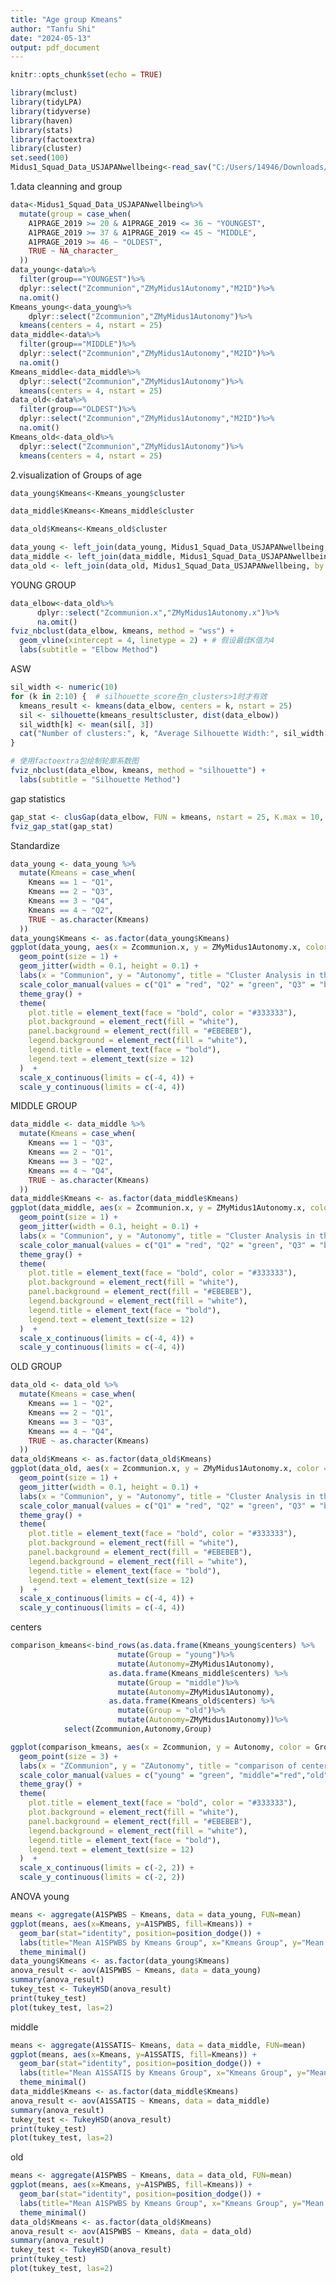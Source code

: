 ---
title: "Age group Kmeans"
author: "Tanfu Shi"
date: "2024-05-13"
output: pdf_document
---

```{r setup, include=FALSE}
knitr::opts_chunk$set(echo = TRUE)
```

```{r}
library(mclust)
library(tidyLPA)
library(tidyverse)
library(haven)
library(stats)
library(factoextra)
library(cluster)
set.seed(100)
Midus1_Squad_Data_USJAPANwellbeing<-read_sav("C:/Users/14946/Downloads/Midus1_Squad_Data_USJAPANwellbeing.sav")
```
1.data cleanning and group
```{r}
data<-Midus1_Squad_Data_USJAPANwellbeing%>%
  mutate(group = case_when(
    A1PRAGE_2019 >= 20 & A1PRAGE_2019 <= 36 ~ "YOUNGEST",
    A1PRAGE_2019 >= 37 & A1PRAGE_2019 <= 45 ~ "MIDDLE",
    A1PRAGE_2019 >= 46 ~ "OLDEST",
    TRUE ~ NA_character_
  ))
data_young<-data%>%
  filter(group=="YOUNGEST")%>%
  dplyr::select("Zcommunion","ZMyMidus1Autonomy","M2ID")%>%
  na.omit()
Kmeans_young<-data_young%>%
    dplyr::select("Zcommunion","ZMyMidus1Autonomy")%>%
  kmeans(centers = 4, nstart = 25)
data_middle<-data%>%
  filter(group=="MIDDLE")%>%
  dplyr::select("Zcommunion","ZMyMidus1Autonomy","M2ID")%>%
  na.omit()
Kmeans_middle<-data_middle%>%
  dplyr::select("Zcommunion","ZMyMidus1Autonomy")%>%
  kmeans(centers = 4, nstart = 25)
data_old<-data%>%
  filter(group=="OLDEST")%>%
  dplyr::select("Zcommunion","ZMyMidus1Autonomy","M2ID")%>%
  na.omit()
Kmeans_old<-data_old%>%
  dplyr::select("Zcommunion","ZMyMidus1Autonomy")%>%
  kmeans(centers = 4, nstart = 25)
```
2.visualization of Groups of age
```{r}
data_young$Kmeans<-Kmeans_young$cluster

data_middle$Kmeans<-Kmeans_middle$cluster

data_old$Kmeans<-Kmeans_old$cluster

data_young <- left_join(data_young, Midus1_Squad_Data_USJAPANwellbeing, by = "M2ID")
data_middle <- left_join(data_middle, Midus1_Squad_Data_USJAPANwellbeing, by = "M2ID")
data_old <- left_join(data_old, Midus1_Squad_Data_USJAPANwellbeing, by = "M2ID")

```
YOUNG GROUP
```{r}
data_elbow<-data_old%>%
      dplyr::select("Zcommunion.x","ZMyMidus1Autonomy.x")%>%
      na.omit()
fviz_nbclust(data_elbow, kmeans, method = "wss") +
  geom_vline(xintercept = 4, linetype = 2) + # 假设最佳K值为4
  labs(subtitle = "Elbow Method")

```
ASW
```{r}
sil_width <- numeric(10)
for (k in 2:10) {  # silhouette_score在n_clusters>1时才有效
  kmeans_result <- kmeans(data_elbow, centers = k, nstart = 25)
  sil <- silhouette(kmeans_result$cluster, dist(data_elbow))
  sil_width[k] <- mean(sil[, 3])
  cat("Number of clusters:", k, "Average Silhouette Width:", sil_width[k], "\n")
}

# 使用factoextra包绘制轮廓系数图
fviz_nbclust(data_elbow, kmeans, method = "silhouette") +
  labs(subtitle = "Silhouette Method")
```

gap statistics
```{r}
gap_stat <- clusGap(data_elbow, FUN = kmeans, nstart = 25, K.max = 10, B = 50)
fviz_gap_stat(gap_stat)
```

Standardize 
```{r}
data_young <- data_young %>%
  mutate(Kmeans = case_when(
    Kmeans == 1 ~ "Q1",
    Kmeans == 2 ~ "Q3",
    Kmeans == 3 ~ "Q4",
    Kmeans == 4 ~ "Q2",
    TRUE ~ as.character(Kmeans)
  ))
data_young$Kmeans <- as.factor(data_young$Kmeans)
ggplot(data_young, aes(x = Zcommunion.x, y = ZMyMidus1Autonomy.x, color = Kmeans)) +
  geom_point(size = 1) +
  geom_jitter(width = 0.1, height = 0.1) +  
  labs(x = "Communion", y = "Autonomy", title = "Cluster Analysis in the US YOUNG data") +
  scale_color_manual(values = c("Q1" = "red", "Q2" = "green", "Q3" = "blue", "Q4" = "purple")) +
  theme_gray() +  
  theme(
    plot.title = element_text(face = "bold", color = "#333333"),
    plot.background = element_rect(fill = "white"),
    panel.background = element_rect(fill = "#EBEBEB"),
    legend.background = element_rect(fill = "white"),
    legend.title = element_text(face = "bold"),
    legend.text = element_text(size = 12)
  )  +
  scale_x_continuous(limits = c(-4, 4)) + 
  scale_y_continuous(limits = c(-4, 4))   
```
MIDDLE GROUP
```{r}
data_middle <- data_middle %>%
  mutate(Kmeans = case_when(
    Kmeans == 1 ~ "Q3",
    Kmeans == 2 ~ "Q1",
    Kmeans == 3 ~ "Q2",
    Kmeans == 4 ~ "Q4",
    TRUE ~ as.character(Kmeans)
  ))
data_middle$Kmeans <- as.factor(data_middle$Kmeans)
ggplot(data_middle, aes(x = Zcommunion.x, y = ZMyMidus1Autonomy.x, color = Kmeans)) +
  geom_point(size = 1) +
  geom_jitter(width = 0.1, height = 0.1) +  
  labs(x = "Communion", y = "Autonomy", title = "Cluster Analysis in the US MIDDLE data") +
  scale_color_manual(values = c("Q1" = "red", "Q2" = "green", "Q3" = "blue", "Q4" = "purple")) +
  theme_gray() +  
  theme(
    plot.title = element_text(face = "bold", color = "#333333"),
    plot.background = element_rect(fill = "white"),
    panel.background = element_rect(fill = "#EBEBEB"),
    legend.background = element_rect(fill = "white"),
    legend.title = element_text(face = "bold"),
    legend.text = element_text(size = 12)
  )  +
  scale_x_continuous(limits = c(-4, 4)) + 
  scale_y_continuous(limits = c(-4, 4))   
```
OLD GROUP
```{r}
data_old <- data_old %>%
  mutate(Kmeans = case_when(
    Kmeans == 1 ~ "Q2",
    Kmeans == 2 ~ "Q1",
    Kmeans == 3 ~ "Q3",
    Kmeans == 4 ~ "Q4",
    TRUE ~ as.character(Kmeans)
  ))
data_old$Kmeans <- as.factor(data_old$Kmeans)
ggplot(data_old, aes(x = Zcommunion.x, y = ZMyMidus1Autonomy.x, color = Kmeans)) +
  geom_point(size = 1) +
  geom_jitter(width = 0.1, height = 0.1) +  
  labs(x = "Communion", y = "Autonomy", title = "Cluster Analysis in the US OLD data") +
  scale_color_manual(values = c("Q1" = "red", "Q2" = "green", "Q3" = "blue", "Q4" = "purple")) +
  theme_gray() +  
  theme(
    plot.title = element_text(face = "bold", color = "#333333"),
    plot.background = element_rect(fill = "white"),
    panel.background = element_rect(fill = "#EBEBEB"),
    legend.background = element_rect(fill = "white"),
    legend.title = element_text(face = "bold"),
    legend.text = element_text(size = 12)
  )  +
  scale_x_continuous(limits = c(-4, 4)) + 
  scale_y_continuous(limits = c(-4, 4))   
```
centers
```{r}
comparison_kmeans<-bind_rows(as.data.frame(Kmeans_young$centers) %>% 
                        mutate(Group = "young")%>%
                        mutate(Autonomy=ZMyMidus1Autonomy),
                      as.data.frame(Kmeans_middle$centers) %>% 
                        mutate(Group = "middle")%>%
                        mutate(Autonomy=ZMyMidus1Autonomy),
                      as.data.frame(Kmeans_old$centers) %>% 
                        mutate(Group = "old")%>%
                        mutate(Autonomy=ZMyMidus1Autonomy))%>%
            select(Zcommunion,Autonomy,Group)

ggplot(comparison_kmeans, aes(x = Zcommunion, y = Autonomy, color = Group)) +
  geom_point(size = 3) +
  labs(x = "ZCommunion", y = "ZAutonomy", title = "comparison of centers") +
  scale_color_manual(values = c("young" = "green", "middle"="red","old"="yellow"))+
  theme_gray() +  
  theme(
    plot.title = element_text(face = "bold", color = "#333333"),
    plot.background = element_rect(fill = "white"),
    panel.background = element_rect(fill = "#EBEBEB"),
    legend.background = element_rect(fill = "white"),
    legend.title = element_text(face = "bold"),
    legend.text = element_text(size = 12)
  )  +
  scale_x_continuous(limits = c(-2, 2)) + 
  scale_y_continuous(limits = c(-2, 2))   
```

ANOVA
young
```{r}
means <- aggregate(A1SPWBS ~ Kmeans, data = data_young, FUN=mean)
ggplot(means, aes(x=Kmeans, y=A1SPWBS, fill=Kmeans)) +
  geom_bar(stat="identity", position=position_dodge()) +
  labs(title="Mean A1SPWBS by Kmeans Group", x="Kmeans Group", y="Mean A1SPWBS") +
  theme_minimal()
data_young$Kmeans <- as.factor(data_young$Kmeans)
anova_result <- aov(A1SPWBS ~ Kmeans, data = data_young)
summary(anova_result)
tukey_test <- TukeyHSD(anova_result)
print(tukey_test)
plot(tukey_test, las=2)
```
middle
```{r}
means <- aggregate(A1SSATIS~ Kmeans, data = data_middle, FUN=mean)
ggplot(means, aes(x=Kmeans, y=A1SSATIS, fill=Kmeans)) +
  geom_bar(stat="identity", position=position_dodge()) +
  labs(title="Mean A1SSATIS by Kmeans Group", x="Kmeans Group", y="Mean A1SSATIS") +
  theme_minimal()
data_middle$Kmeans <- as.factor(data_middle$Kmeans)
anova_result <- aov(A1SSATIS ~ Kmeans, data = data_middle)
summary(anova_result)
tukey_test <- TukeyHSD(anova_result)
print(tukey_test)
plot(tukey_test, las=2)
```
old
```{r}
means <- aggregate(A1SPWBS ~ Kmeans, data = data_old, FUN=mean)
ggplot(means, aes(x=Kmeans, y=A1SPWBS, fill=Kmeans)) +
  geom_bar(stat="identity", position=position_dodge()) +
  labs(title="Mean A1SPWBS by Kmeans Group", x="Kmeans Group", y="Mean A1SPWBS") +
  theme_minimal()
data_old$Kmeans <- as.factor(data_old$Kmeans)
anova_result <- aov(A1SPWBS ~ Kmeans, data = data_old)
summary(anova_result)
tukey_test <- TukeyHSD(anova_result)
print(tukey_test)
plot(tukey_test, las=2)
```
